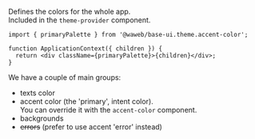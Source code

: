 Defines the colors for the whole app.  
Included in the `theme-provider` component.

```tsx
import { primaryPalette } from '@waweb/base-ui.theme.accent-color';

function ApplicationContext({ children }) {
  return <div className={primaryPalette}>{children}</div>;
}
```

We have a couple of main groups:

- texts color
- accent color (the 'primary', intent color).  
  You can override it with the `accent-color` component.
- backgrounds
- ~~errors~~ (prefer to use accent 'error' instead)
